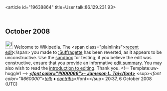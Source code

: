 <article id="19638864" title=User talk:86.129.231.93>
	<talkpage id="19638864" title="User talk:86.129.231.93">

== October 2008 ==

[[Image:Information.png|25px]] Welcome to Wikipedia. The &lt;span class=&quot;plainlinks&quot;&gt;[http://en.wikipedia.org/wiki/Suffragette?diff=243507852 recent edit]&lt;/span&gt; you made to [[:Suffragette]] has been reverted, as it appears to be unconstructive. Use the [[Wikipedia:Sandbox|sandbox]] for testing; if you believe the edit was constructive, ensure that you provide an informative [[Help:Edit summary|edit summary]]. You may also wish to read the [[Wikipedia:Introduction|introduction to editing]]. Thank you. &lt;!-- Template:uw-huggle1 --&gt; [[User:Jamesontai|'''''&lt;font color=&quot;#000066&quot;&gt;- Jameson L. Tai&lt;/font&gt;''''']] &lt;sup&gt;''&lt;font color=&quot;#660000&quot;&gt;[[User talk:Jamesontai|talk]] ♦ [[Special:Contributions/Jamesontai|contribs]]''&lt;/font&gt;&lt;/sup&gt; 20:37, 6 October 2008 (UTC)
	</talkpage>
</article>